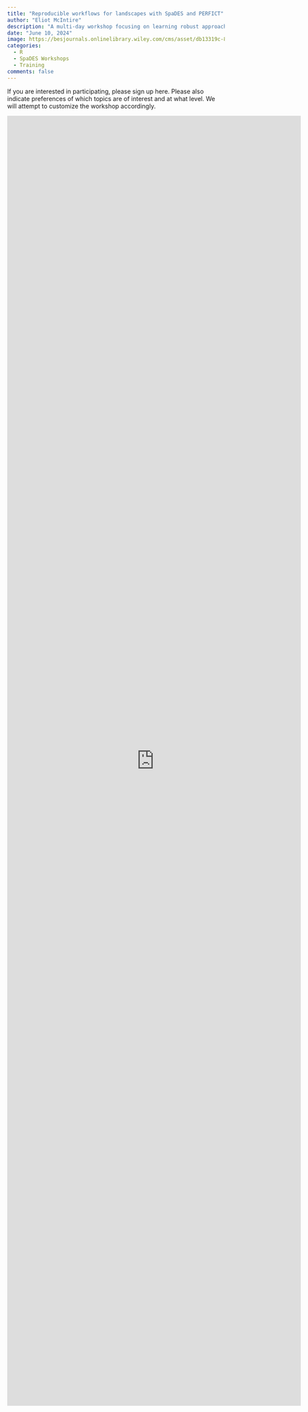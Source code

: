 ```yaml
---
title: "Reproducible workflows for landscapes with SpaDES and PERFICT"
author: "Eliot McIntire"
description: "A multi-day workshop focusing on learning robust approaches to building reuseable, reproducibe workflows for ecological applications"
date: "June 10, 2024"
image: https://besjournals.onlinelibrary.wiley.com/cms/asset/db13319c-88b4-4821-9eaa-a2e62364b399/mee314034-fig-0004-m.jpg
categories:
  - R
  - SpaDES Workshops
  - Training
comments: false
---
```



If you are interested in participating, please sign up here. Please also indicate preferences of which topics are of interest and at what level. We will attempt to customize the workshop accordingly.



<iframe src="https://docs.google.com/forms/d/e/1FAIpQLSc0RlY9xjbaaIskoX_zR8qy-UBb95JZ5TVjOtyIlJLNYs9CEQ/viewform?embedded=true" width="680" height="2982" frameborder="0" marginheight="0" marginwidth="0">Loading…</iframe>


